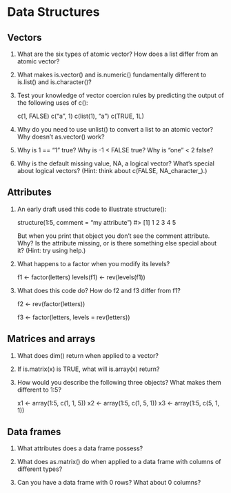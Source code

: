 # Data Structures {#intro}

## Vectors

1. What are the six types of atomic vector? How does a list differ from an atomic vector?

2. What makes is.vector() and is.numeric() fundamentally different to is.list() and is.character()?

3. Test your knowledge of vector coercion rules by predicting the output of the following uses of c():

    c(1, FALSE)
    c("a", 1)
    c(list(1), "a")
    c(TRUE, 1L)

4. Why do you need to use unlist() to convert a list to an atomic vector? Why doesn’t as.vector() work?

5. Why is 1 == "1" true? Why is -1 < FALSE true? Why is "one" < 2 false?

6. Why is the default missing value, NA, a logical vector? What’s special about logical vectors? (Hint: think about c(FALSE, NA_character_).)

## Attributes

1. An early draft used this code to illustrate structure():

    structure(1:5, comment = "my attribute")
    #> [1] 1 2 3 4 5

    But when you print that object you don’t see the comment attribute. Why? Is the attribute missing, or is there something else special about it? (Hint: try using help.)

2. What happens to a factor when you modify its levels?

    f1 <- factor(letters)
    levels(f1) <- rev(levels(f1))

3. What does this code do? How do f2 and f3 differ from f1?

    f2 <- rev(factor(letters))

    f3 <- factor(letters, levels = rev(letters))

## Matrices and arrays

1. What does dim() return when applied to a vector?

2. If is.matrix(x) is TRUE, what will is.array(x) return?

3. How would you describe the following three objects? What makes them different to 1:5?

    x1 <- array(1:5, c(1, 1, 5))
    x2 <- array(1:5, c(1, 5, 1))
    x3 <- array(1:5, c(5, 1, 1))
    
## Data frames

1. What attributes does a data frame possess?

2. What does as.matrix() do when applied to a data frame with columns of different types?

3. Can you have a data frame with 0 rows? What about 0 columns?